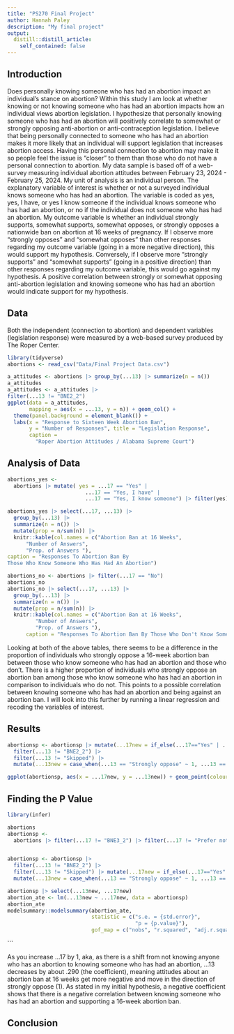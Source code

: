 ```yaml
---
title: "PS270 Final Project"
author: Hannah Paley 
description: "My final project"
output:
  distill::distill_article:
    self_contained: false
---
```



## Introduction 

Does personally knowing someone who has had an abortion impact an individual's stance on abortion? Within this study I am  look at whether knowing or not knowing someone who has had an abortion impacts how an individual views abortion legislation. I hypothesize that personally knowing someone who has had an abortion will positively correlate to somewhat or strongly opposing anti-abortion or anti-contraception legislation. I believe that being personally connected to someone who has had an abortion makes it more likely that an individual will support legislation that increases abortion access. Having this personal connection to abortion may make it so people feel the issue is "closer" to them than those who do not have a personal connection to abortion. My data sample is based off of a web-survey measuring individual abortion attitudes between February 23, 2024 - February 25, 2024. My unit of analysis is an individual person. The explanatory variable of interest is whether or not a surveyed individual knows someone who has had an abortion. The variable is coded as yes, yes, I have, or yes I know someone if the individual knows someone who has had an abortion, or no if the individual does not someone who has had an abortion. My outcome variable is whether an individual strongly supports, somewhat supports, somewhat opposes, or strongly opposes a nationwide ban on abortion at 16 weeks of pregnancy. If I observe more "strongly opposes" and "somewhat opposes" than other responses regarding my outcome variable (going in a more negative direction), this would support my hypothesis. Conversely, if I observe more "strongly supports" and "somewhat supports" (going in a positive direction) than other responses regarding my outcome variable, this would go against my hypothesis. A positive correlation between strongly or somewhat opposing anti-abortion legislation and knowing someone who has had an abortion would indicate support for my hypothesis. 

## Data 
Both the independent (connection to abortion) and dependent variables (legislation response) were measured by a web-based survey produced by The Roper Center.
```r
library(tidyverse)
abortions <- read_csv("Data/Final Project Data.csv")

a_attitudes <- abortions |> group_by(...13) |> summarize(n = n()) 
a_attitudes
a_attitudes <- a_attitudes |> 
filter(...13 != "BNE2_2") 
ggplot(data = a_attitudes, 
       mapping = aes(x = ...13, y = n)) + geom_col() + 
  theme(panel.background = element_blank()) + 
  labs(x = "Response to Sixteen Week Abortion Ban", 
       y = "Number of Responses", title = "Legislation Response",
       caption = 
         "Roper Abortion Attitudes / Alabama Supreme Court")
```

## Analysis of Data
```r

abortions_yes <-
  abortions |> mutate( yes = ...17 == "Yes" | 
                         ...17 == "Yes, I have" |
                         ...17 == "Yes, I know someone") |> filter(yes)

abortions_yes |> select(...17, ...13) |> 
  group_by(...13) |> 
  summarize(n = n()) |>
  mutate(prop = n/sum(n)) |> 
  knitr::kable(col.names = c("Abortion Ban at 16 Weeks", 
      "Number of Answers", 
      "Prop. of Answers "), 
caption = "Responses To Abortion Ban By 
Those Who Know Someone Who Has Had An Abortion")

```
```r
abortions_no <- abortions |> filter(...17 == "No")
abortions_no
abortions_no |> select(...17, ...13) |>
  group_by(...13) |>
  summarize(n = n()) |>
  mutate(prop = n/sum(n)) |> 
  knitr::kable(col.names = c("Abortion Ban at 16 Weeks",
         "Number of Answers", 
         "Prop. of Answers "), 
      caption = "Responses To Abortion Ban By Those Who Don't Know Someone Who Has Had An Abortion")
```

Looking at both of the above tables, there seems to be a difference in the proportion of individuals who strongly oppose a 16-week abortion ban between those who know someone who has had an abortion and those who don't. There is a higher proportion of individuals who strongly oppose an abortion ban among those who know someone who has had an abortion in comparison to individuals who do not. This points to a possible correlation between knowing someone who has had an abortion and being against an abortion ban. I will look into this further by running a linear regression and recoding the variables of interest.

## Results
```r
abortionsp <- abortionsp |> mutate(...17new = if_else(...17=="Yes" | ...17 == "Yes, I have" | ...17 == "Yes, I know someone", 1, 0)) |> 
  filter(...13 != "BNE2_2") |> 
  filter(...13 != "Skipped") |>  
  mutate(...13new = case_when(...13 == "Strongly oppose" ~ 1, ...13 == "Somewhat oppose"~ 2, ...13 == "Somewhat support" ~ 3, ...13 == "Strongly support" ~ 4)) 

ggplot(abortionsp, aes(x = ...17new, y = ...13new)) + geom_point(colour = "blue", alpha = .1)+ stat_smooth(method = lm, colour = "red") + labs( x = "Connection to Abortion", y = "Legislation Response", title = "Impact of Abortion on Legislation Preference", caption = "Roper Abortion Attitudes / Alabama Supreme Court")
```


## Finding the P Value 
```r
library(infer)

abortions
abortionsp <-
  abortions |> filter(...17 != "BNE3_2") |> filter(...17 != "Prefer not to answer") |> filter(...17 != "Skipped")


abortionsp <- abortionsp |> 
  filter(...13 != "BNE2_2") |> 
  filter(...13 != "Skipped") |> mutate(...17new = if_else(...17=="Yes" | ...17 == "Yes, I have" | ...17 == "Yes, I know someone", 1, 0)) |>
  mutate(...13new = case_when(...13 == "Strongly oppose" ~ 1, ...13 == "Somewhat oppose"~ 2, ...13 == "Somewhat support" ~ 3, ...13 == "Strongly support" ~ 4)) 

abortionsp |> select(...13new, ...17new)
abortion_ate <- lm(...13new ~ ...17new, data = abortionsp)  
abortion_ate
modelsummary::modelsummary(abortion_ate,
                           statistic = c("s.e. = {std.error}",
                                         "p = {p.value}"),
                           gof_map = c("nobs", "r.squared", "adj.r.squared"))


```
```

  As you increase ...17 by 1, aka, as there is a shift from not knowing anyone who has an abortion to knowing someone who has had an abortion, ...13 decreases by about .290 (the coefficient), meaning attitudes about an abortion ban at 16 weeks get more negative and move in the direction of strongly oppose (1). As stated in my initial hypothesis, a negative coefficient shows that there is a negative correlation between knowing someone who has had an abortion and supporting a 16-week abortion ban. 
  
## Conclusion 